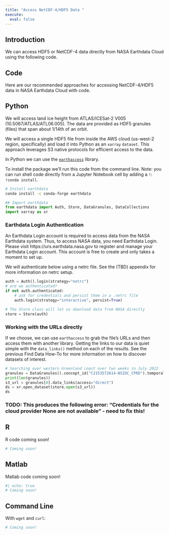 ```yaml
---
title: "Access NetCDF-4/HDF5 Data "
execute:
  eval: false
---
```


## Introduction

We can access HDF5 or NetCDF-4 data directly from NASA Earthdata Cloud using the following code.

## Code

Here are our recommended approaches for accessing NetCDF-4/HDF5 data in NASA Earthdata Cloud with code.

::: {.panel-tabset group="language"}
## Python

We will access land ice height from ATLAS/ICESat-2 V005 (10.5067/ATLAS/ATL06.005). The data are provided as HDF5 granules (files) that span about 1/14th of an orbit.

We will access a single HDF5 file from inside the AWS cloud (us-west-2 region, specifically) and load it into Python as an `xarray` `dataset`. This approach leverages S3 native protocols for efficient access to the data.

In Python we can use the [`earthaccess`](https://nsidc.github.io/earthaccess/) library.

To install the package we'll run this code from the command line. Note: you can run shell code directly from a Jupyter Notebook cell by adding a `!`: `!conda install`.

```bash
# Install earthdata
conda install -c conda-forge earthdata
```


```python
## Import earthdata
from earthdata import Auth, Store, DataGranules, DataCollections
import xarray as xr
```

### Earthdata Login Authentication

An Earthdata Login account is required to access data from the NASA Earthdata system. Thus, to access NASA data, you need Earthdata Login. Please visit https://urs.earthdata.nasa.gov to register and manage your Earthdata Login account. This account is free to create and only takes a moment to set up.

We will authenticate below using a netrc file. See the (TBD) appendix for more information on netrc setup.

```python
auth = Auth().login(strategy="netrc")
# are we authenticated?
if not auth.authenticated:
    # ask for credentials and persist them in a .netrc file
    auth.login(strategy="interactive", persist=True)

# The Store class will let us download data from NASA directly
store = Store(auth)
```

### Working with the URLs directly
If we choose, we can use `earthaccess` to grab the file's URLs and then access them with another library. Getting the links to our data is quiet simple with the `data_links()` method on each of the results. See the previous Find Data How-To for more information on how to discover datasets of interest. 


```python
# Searching over western Greenland coast over two weeks in July 2022
granules = DataGranules().concept_id("C2153572614-NSIDC_CPRD").temporal("2022-07-17","2022-07-31").bounding_box(-51.96423,68.10554,-48.71969,70.70529).get()
print(len(granules))
s3_url = granules[0].data_links(access="direct")
ds = xr.open_dataset(store.open(s3_url))
ds
```
### TODO: This produces the following error: "Credentials for the cloud provider None are not available" - need to fix this!

## R

R code coming soon!

```r
# Coming soon!
```

## Matlab

Matlab code coming soon!

```bash
#| echo: true
# Coming soon!
```

## Command Line

With `wget` and `curl`:

```bash
# Coming soon!
```


:::
